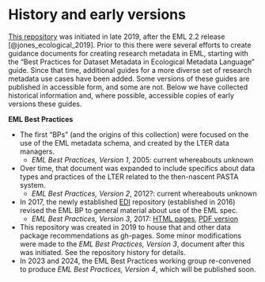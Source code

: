# History and early versions

[This repository](https://github.com/EDIorg/data-package-best-practices) was initiated in late 2019, after the EML 2.2 release [@jones_ecological_2019]. Prior to this there were several efforts to create guidance documents for creating research metadata in EML, starting with the "Best Practices for Dataset Metadata in Ecological Metadata Language" guide. Since that time, additional guides for a more diverse set of research metadata use cases have been added. Some versions of these guides are published in accessible form, and some are not. Below we have collected historical information and, where possible, accessible copies of early versions these guides.

**EML Best Practices**

* The first "BPs" (and the origins of this collection) were focused on the use of the EML metadata schema, and created by the LTER data managers.
  - *EML Best Practices, Version 1*, 2005: current whereabouts unknown 
* Over time, that document was expanded to include specifics about data types and practices of the LTER related to the then-nascent PASTA system.
  - *EML Best Practices, Version 2*, 2012?: current whereabouts unknown  
* In 2017, the newly established [EDI](https://edirepository.org) repository (established in 2016) revised the EML BP to general material about use of the EML spec.
  - *EML Best Practices, Version 3*, 2017: [HTML pages](./guide-eml-bp/archive/book.qmd), [PDF version](https://drive.google.com/file/d/1HaoRXPjCtDueIJ-IzflktglYJzIIUkxH/view?usp=sharing)
- This repository was created in 2019 to house that and other data package recommendations as gh-pages. Some minor modifications were made to the *EML Best Practices, Version 3*, document after this was initiated. See the repository history for details.
- In 2023 and 2024, the EML Best Practices working group re-convened to produce *EML Best Practices, Version 4*, which will be published soon.


